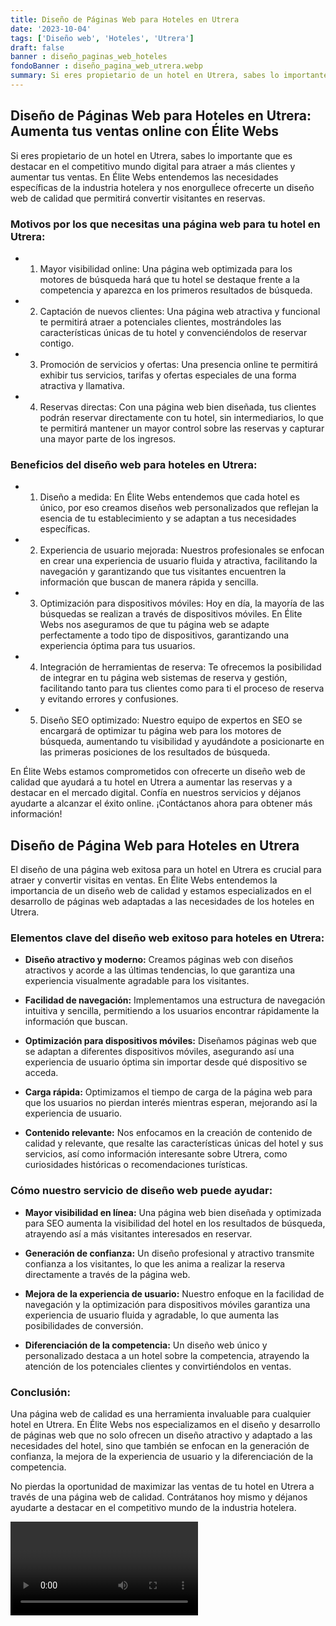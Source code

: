 ```yaml
---
title: Diseño de Páginas Web para Hoteles en Utrera
date: '2023-10-04'
tags: ['Diseño web', 'Hoteles', 'Utrera']
draft: false
banner : diseño_paginas_web_hoteles
fondoBanner : diseño_pagina_web_utrera.webp
summary: Si eres propietario de un hotel en Utrera, sabes lo importante que es destacar en el competitivo mundo digital para atraer a más clientes y aumentar tus ventas. En Élite Webs entendemos las necesidades específicas de la industria hotelera y nos enorgullece ofrecerte un diseño web de calidad que permitirá convertir visitantes en reservas.
---
```


## Diseño de Páginas Web para Hoteles en Utrera: Aumenta tus ventas online con Élite Webs

Si eres propietario de un hotel en Utrera, sabes lo importante que es destacar en el competitivo mundo digital para atraer a más clientes y aumentar tus ventas. En Élite Webs entendemos las necesidades específicas de la industria hotelera y nos enorgullece ofrecerte un diseño web de calidad que permitirá convertir visitantes en reservas.

### Motivos por los que necesitas una página web para tu hotel en Utrera:

- 1. Mayor visibilidad online: Una página web optimizada para los motores de búsqueda hará que tu hotel se destaque frente a la competencia y aparezca en los primeros resultados de búsqueda.
- 2. Captación de nuevos clientes: Una página web atractiva y funcional te permitirá atraer a potenciales clientes, mostrándoles las características únicas de tu hotel y convenciéndolos de reservar contigo.
- 3. Promoción de servicios y ofertas: Una presencia online te permitirá exhibir tus servicios, tarifas y ofertas especiales de una forma atractiva y llamativa.
- 4. Reservas directas: Con una página web bien diseñada, tus clientes podrán reservar directamente con tu hotel, sin intermediarios, lo que te permitirá mantener un mayor control sobre las reservas y capturar una mayor parte de los ingresos.

### Beneficios del diseño web para hoteles en Utrera:

- 1. Diseño a medida: En Élite Webs entendemos que cada hotel es único, por eso creamos diseños web personalizados que reflejan la esencia de tu establecimiento y se adaptan a tus necesidades específicas.
- 2. Experiencia de usuario mejorada: Nuestros profesionales se enfocan en crear una experiencia de usuario fluida y atractiva, facilitando la navegación y garantizando que tus visitantes encuentren la información que buscan de manera rápida y sencilla.
- 3. Optimización para dispositivos móviles: Hoy en día, la mayoría de las búsquedas se realizan a través de dispositivos móviles. En Élite Webs nos aseguramos de que tu página web se adapte perfectamente a todo tipo de dispositivos, garantizando una experiencia óptima para tus usuarios.
- 4. Integración de herramientas de reserva: Te ofrecemos la posibilidad de integrar en tu página web sistemas de reserva y gestión, facilitando tanto para tus clientes como para ti el proceso de reserva y evitando errores y confusiones.
- 5. Diseño SEO optimizado: Nuestro equipo de expertos en SEO se encargará de optimizar tu página web para los motores de búsqueda, aumentando tu visibilidad y ayudándote a posicionarte en las primeras posiciones de los resultados de búsqueda.

En Élite Webs estamos comprometidos con ofrecerte un diseño web de calidad que ayudará a tu hotel en Utrera a aumentar las reservas y a destacar en el mercado digital. Confía en nuestros servicios y déjanos ayudarte a alcanzar el éxito online. ¡Contáctanos ahora para obtener más información!

<GifSeo />

<Cta />

## Diseño de Página Web para Hoteles en Utrera

El diseño de una página web exitosa para un hotel en Utrera es crucial para atraer y convertir visitas en ventas. En Élite Webs entendemos la importancia de un diseño web de calidad y estamos especializados en el desarrollo de páginas web adaptadas a las necesidades de los hoteles en Utrera.

### Elementos clave del diseño web exitoso para hoteles en Utrera:

- **Diseño atractivo y moderno:** Creamos páginas web con diseños atractivos y acorde a las últimas tendencias, lo que garantiza una experiencia visualmente agradable para los visitantes.

- **Facilidad de navegación:** Implementamos una estructura de navegación intuitiva y sencilla, permitiendo a los usuarios encontrar rápidamente la información que buscan.

- **Optimización para dispositivos móviles:** Diseñamos páginas web que se adaptan a diferentes dispositivos móviles, asegurando así una experiencia de usuario óptima sin importar desde qué dispositivo se acceda.

- **Carga rápida:** Optimizamos el tiempo de carga de la página web para que los usuarios no pierdan interés mientras esperan, mejorando así la experiencia de usuario.

- **Contenido relevante:** Nos enfocamos en la creación de contenido de calidad y relevante, que resalte las características únicas del hotel y sus servicios, así como información interesante sobre Utrera, como curiosidades históricas o recomendaciones turísticas.

### Cómo nuestro servicio de diseño web puede ayudar:

- **Mayor visibilidad en línea:** Una página web bien diseñada y optimizada para SEO aumenta la visibilidad del hotel en los resultados de búsqueda, atrayendo así a más visitantes interesados en reservar.

- **Generación de confianza:** Un diseño profesional y atractivo transmite confianza a los visitantes, lo que les anima a realizar la reserva directamente a través de la página web.

- **Mejora de la experiencia de usuario:** Nuestro enfoque en la facilidad de navegación y la optimización para dispositivos móviles garantiza una experiencia de usuario fluida y agradable, lo que aumenta las posibilidades de conversión.

- **Diferenciación de la competencia:** Un diseño web único y personalizado destaca a un hotel sobre la competencia, atrayendo la atención de los potenciales clientes y convirtiéndolos en ventas.

### Conclusión:

Una página web de calidad es una herramienta invaluable para cualquier hotel en Utrera. En Élite Webs nos especializamos en el diseño y desarrollo de páginas web que no solo ofrecen un diseño atractivo y adaptado a las necesidades del hotel, sino que también se enfocan en la generación de confianza, la mejora de la experiencia de usuario y la diferenciación de la competencia.

No pierdas la oportunidad de maximizar las ventas de tu hotel en Utrera a través de una página web de calidad. Contrátanos hoy mismo y déjanos ayudarte a destacar en el competitivo mundo de la industria hotelera.

<Video />

<CtaBot job='Hoteles' city='Utrera'/>

<Gmaps query='Utrera+españa+maps' />